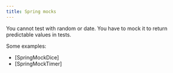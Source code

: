 ```yaml
---
title: Spring mocks
---
```

You cannot test with random or date.
You have to mock it to return predictable values in tests.

Some examples: 

- [SpringMockDice]
- [SpringMockTimer]